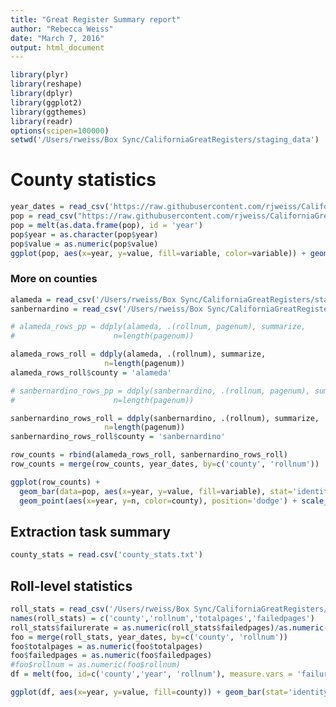 ```yaml
---
title: "Great Register Summary report"
author: "Rebecca Weiss"
date: "March 7, 2016"
output: html_document
---
```


```r
library(plyr)
library(reshape)
library(dplyr)
library(ggplot2)
library(ggthemes)
library(readr)
options(scipen=100000)
setwd('/Users/rweiss/Box Sync/CaliforniaGreatRegisters/staging_data')
```

# County statistics
```r
year_dates = read_csv('https://raw.githubusercontent.com/rjweiss/CaliforniaGreatRegister/master/year_dates.csv')
pop = read_csv("https://raw.githubusercontent.com/rjweiss/CaliforniaGreatRegister/master/populations.csv")
pop = melt(as.data.frame(pop), id = 'year')
pop$year = as.character(pop$year)
pop$value = as.numeric(pop$value)
ggplot(pop, aes(x=year, y=value, fill=variable, color=variable)) + geom_line() + theme_gdocs() + scale_color_tableau() + ggtitle('Observed populations of each county by decennial census')
```

### More on counties

```r
alameda = read_csv('/Users/rweiss/Box Sync/CaliforniaGreatRegisters/staging_data/alameda_successes.txt', trim_ws=T)
sanbernardino = read_csv('/Users/rweiss/Box Sync/CaliforniaGreatRegisters/staging_data/sanbernardino_successes.txt', trim_ws=T)

# alameda_rows_pp = ddply(alameda, .(rollnum, pagenum), summarize, 
#                      n=length(pagenum))

alameda_rows_roll = ddply(alameda, .(rollnum), summarize, 
                     n=length(pagenum))
alameda_rows_roll$county = 'alameda'

# sanbernardino_rows_pp = ddply(sanbernardino, .(rollnum, pagenum), summarize, 
#                      n=length(pagenum))

sanbernardino_rows_roll = ddply(sanbernardino, .(rollnum), summarize, 
                     n=length(pagenum))
sanbernardino_rows_roll$county = 'sanbernardino'

row_counts = rbind(alameda_rows_roll, sanbernardino_rows_roll)
row_counts = merge(row_counts, year_dates, by=c('county', 'rollnum'))

ggplot(row_counts) + 
  geom_bar(data=pop, aes(x=year, y=value, fill=variable), stat='identity', position='dodge') + scale_fill_tableau() +
  geom_point(aes(x=year, y=n, color=county), position='dodge') + scale_color_gdocs() + coord_flip()
  ```

## Extraction task summary
```r
county_stats = read.csv('county_stats.txt')
```

## Roll-level statistics
```r
roll_stats = read_csv('/Users/rweiss/Box Sync/CaliforniaGreatRegisters/staging_data/roll_stats.txt', col_names=F)
names(roll_stats) = c('county','rollnum','totalpages','failedpages')
roll_stats$failurerate = as.numeric(roll_stats$failedpages)/as.numeric(roll_stats$totalpages)
foo = merge(roll_stats, year_dates, by=c('county', 'rollnum'))
foo$totalpages = as.numeric(foo$totalpages)
foo$failedpages = as.numeric(foo$failedpages)
#foo$rollnum = as.numeric(foo$rollnum)
df = melt(foo, id=c('county','year', 'rollnum'), measure.vars = 'failurerate')

ggplot(df, aes(x=year, y=value, fill=county)) + geom_bar(stat='identity', position='dodge') + coord_flip() + scale_fill_tableau() + theme_fivethirtyeight() + ggtitle('Extraction failure rates (failed pages / total pages)')
```
